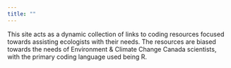```yaml
---
title: ""
---
```

    
This site acts as a dynamic collection of links to coding resources focused towards assisting ecologists with their needs. The resources are biased towards the needs of Environment & Climate Change Canada scientists, with the primary coding language used being R.